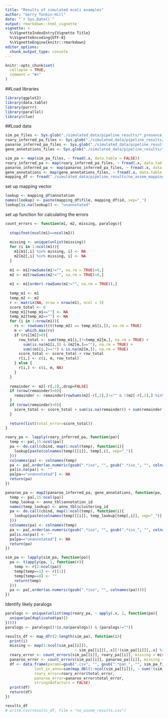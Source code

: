 ```yaml
---
title: "Results of simulated ecoli examples"
author: "Gerry Tonkin-Hill"
date: "`r Sys.Date()`"
output: rmarkdown::html_vignette
vignette: >
  %\VignetteIndexEntry{Vignette Title}
  %\VignetteEncoding{UTF-8}
  %\VignetteEngine{knitr::rmarkdown}
editor_options: 
  chunk_output_type: console
---
```


```r
knitr::opts_chunk$set(
  collapse = TRUE,
  comment = "#>"
)
```

##Load libraries

```r
library(ggplot2)
library(data.table)
library(purrr)
library(parallel)
library(clue)
```

##Load data

```r
sim_pa_files <- Sys.glob("./simulated_data/pipeline_results/*_presence_absence.csv")
roary_inferred_pa_files <- Sys.glob("./simulated_data/pipeline_results/*prokka_no_assem_roary_pa.csv")
panaroo_inferred_pa_files <- Sys.glob("./simulated_data/pipeline_results/*prokka_no_assem_panaroo_pa.csv")
gene_annotations_files <- Sys.glob("./simulated_data/pipeline_results/*no_assem_gene_data.csv")
```

```r
sim_pa <- map(sim_pa_files, ~ fread(.x, data.table = FALSE))
roary_inferred_pa <- map(roary_inferred_pa_files, ~ fread(.x, data.table = FALSE))
panaroo_inferred_pa <- map(panaroo_inferred_pa_files, ~ fread(.x, data.table = FALSE))
gene_annotations <- map(gene_annotations_files, ~ fread(.x, data.table = FALSE))
mapping_df <- fread("./simulated_data/pipeline_results/no_assem_mapping.csv", data.table = FALSE)
```

set up mapping vector
```r
lookup <- mapping_df$annotation
names(lookup) <- paste(mapping_df$file, mapping_df$id, sep="_")
lookup[is.na(lookup)] <- "unannotated"
```

set up function for calculating the errors

```r
count_errors <- function(m1, m2, missing, paralogs){
  
  stopifnot(ncol(m1)==ncol(m2))
  
  missing <- unique(unlist(missing))
  for (i in 1:ncol(m1)){
    m1[m1[,i] %in% missing, i] <- NA
    m2[m2[,i] %in% missing, i] <- NA
  }
  
  m1 <- m1[rowSums(m1!="", na.rm = TRUE)>0,]
  m2 <- m2[rowSums(m2!="", na.rm = TRUE)>0,]
  
  m1 <- m1[order(-rowSums(m1!="", na.rm = TRUE)),]
  
  temp_m1 <- m1
  temp_m2 <- m2
  r <- matrix(NA, nrow = nrow(m1), ncol = 3)
  score_total <- 0
  temp_m1[temp_m1==""] <- NA
  temp_m2[temp_m2==""] <- NA
  for (i in 1:nrow(m1)){
    rs <- rowSums(t(t(temp_m2) == temp_m1[i,]), na.rm = TRUE)
    m <- which.max(rs)
    if (rs[[m]]>0){
      row_total <- sum(temp_m1[i,]!=temp_m2[m,], na.rm = TRUE) +
        sum(is.na(m1[i,]) & (m2[m,]==""), na.rm = TRUE) +
        sum((m1[i,]=="") & is.na(m2[m,]), na.rm = TRUE)
      score_total <- score_total + row_total
      r[i,] <- c(i, m, row_total)
    } else {
      r[i,] <- c(i, m, NA)
    }
  }
  
  remainder <- m2[-r[,2],,drop=FALSE]
  if (nrow(remainder)>0){
    remainder <- remainder[rowSums(m2[-r[,2],]!="" & !(m2[-r[,2],] %in% paralogs), na.rm = TRUE)>0,,drop=FALSE]
  }
  if (nrow(remainder)>0){
    score_total <- score_total + sum(is.na(remainder)) + sum(remainder!="" & !(remainder %in% paralogs), na.rm = TRUE)  
  }
  
  return(list(total_error=score_total))
}
```

```r
roary_pa <- lapply(roary_inferred_pa, function(pa){
  temp <- pa[,15:ncol(pa)]
  pa <- do.call(cbind, map(1:ncol(temp), function(i){
    lookup[paste(colnames(temp)[[i]], temp[,i], sep="_")]
  }))
  colnames(pa) <- colnames(temp)
  pa <- pa[,order(as.numeric(gsub(".*iso", "", gsub(".*iso_", "", colnames(pa)))))]
  pa[is.na(pa)] <- ""
  pa[pa=="unannotated"] <- NA
  return(pa)
})

panaroo_pa <- map2(panaroo_inferred_pa, gene_annotations, function(pa, anno_tbl){
  temp <- pa[,15:ncol(pa)]
  temp_lookup <- anno_tbl$annotation_id
  names(temp_lookup) <- anno_tbl$clustering_id
  pa <- do.call(cbind, map(1:ncol(temp), function(i){
    lookup[paste(colnames(temp)[[i]], temp_lookup[temp[,i]], sep="_")]
  }))
  colnames(pa) <- colnames(temp)
  pa <- pa[,order(as.numeric(gsub(".*iso", "", gsub(".*iso_", "", colnames(pa)))))]
  pa[is.na(pa)] <- ""
  pa[pa=="unannotated"] <- NA
  return(pa)
})

sim_pa <- lapply(sim_pa, function(pa){
  pa <- t(apply(pa, 1, function(r){
    temp <- r[2:ncol(pa)]
    temp[temp==1] <- r[[1]]
    temp[temp==0] <- ""
    return(temp)
  }))
  pa <- pa[,order(as.numeric(gsub(".*iso", "", colnames(pa))))]
})
```

Identify likely paralogs

```r
paralogs <- unique(unlist(map(roary_pa, ~ apply(.x, 2, function(pa){
  unique(pa[duplicated(pa)])
}))))
paralogs <- paralogs[(!is.na(paralogs)) & (paralogs!="")]
```


```r
results_df <- map_dfr(2:length(sim_pa), function(i){
  print(i)
  missing <- map(1:ncol(sim_pa[[i]]), 
                               ~ sim_pa[[i]][,.x][!(sim_pa[[i]][,.x] %in% roary_pa[[i]][,.x])])
  roary_error <- count_errors(sim_pa[[i]], roary_pa[[i]], missing = missing, paralogs = paralogs)
  panaroo_error <- count_errors(sim_pa[[i]], panaroo_pa[[i]], missing = missing, paralogs = paralogs)
  df <- data.frame(params=gsub(".csv", "", gsub(".*pan_", "", sim_pa_files[[i]])),
             lost_in_anno=sum(map_dbl(1:ncol(sim_pa[[i]]), ~ sum(!(sim_pa[[i]][,.x] %in% roary_pa[[i]][,.x])))),
             roary_error=roary_error$total_error,
             panaroo_error=panaroo_error$total_error,
             stringsAsFactors = FALSE)
  print(df)
  return(df)
})

results_df
# write.csv(results_df, file = "no_assem_results.csv")
```
